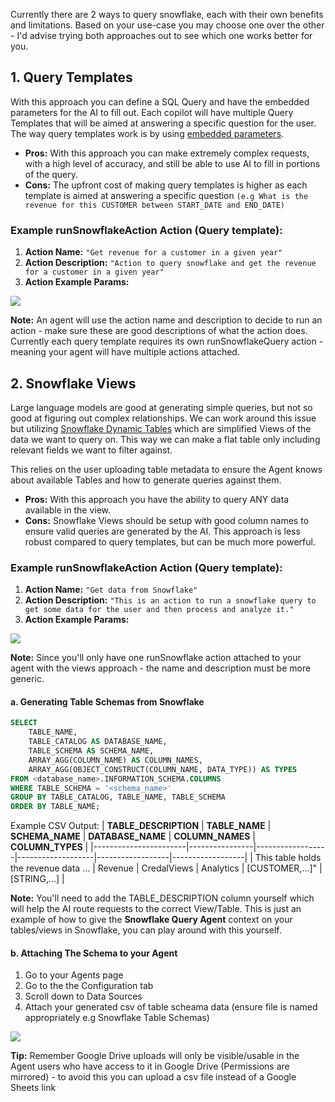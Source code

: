 Currently there are 2 ways to query snowflake, each with their own benefits and limitations.
Based on your use-case you may choose one over the other - I'd advise trying both approaches out to see which one works better for you.

## 1. Query Templates
With this approach you can define a SQL Query and have the embedded parameters for the AI to fill out.
Each copilot will have multiple Query Templates that will be aimed at answering a specific question for the user.
The way query templates work is by using [embedded parameters](/docs/pages/guides/actions/action-parameters.mdx).

- **Pros:** With this approach you can make extremely complex requests, with a high level of accuracy, and still be able to use AI to fill in portions of the query.
- **Cons:** The upfront cost of making query templates is higher as each template is aimed at answering a specific question ```(e.g What is the revenue for this CUSTOMER between START_DATE and END_DATE)```

### Example runSnowflakeAction Action (Query template): 
 1. **Action Name:** `"Get revenue for a customer in a given year"`
 2. **Action Description:**  `"Action to query snowflake and get the revenue for a customer in a given year"`
 3. **Action Example Params:**

<Frame>
  <img src="/docs/assets/agents/snowflake-query/query-param-template.png" />
</Frame>

**Note:** An agent will use the action name and description to decide to run an action - make sure these are good descriptions of what the action does. Currently each query template requires its own runSnowflakeQuery action - meaning your agent will have multiple actions attached.

## 2. Snowflake Views
Large language models are good at generating simple queries, but not so good at figuring out complex relationships.
We can work around this issue but utilizing [Snowflake Dynamic Tables](https://docs.snowflake.com/en/user-guide/dynamic-tables-about) which are simplified Views of the data we want to query on. This way we can make a flat table only including relevant fields we want to filter against.

This relies on the user uploading table metadata to ensure the Agent knows about available Tables and how to generate queries against them.

- **Pros:** With this approach you have the ability to query ANY data available in the view.
- **Cons:** Snowflake Views should be setup with good column names to ensure valid queries are generated by the AI. This approach is less robust compared to query templates, but can be much more powerful.

### Example runSnowflakeAction Action (Query template): 
 1. **Action Name:** `"Get data from Snowflake"`
 2. **Action Description:**  `"This is an action to run a snowflake query to get some data for the user and then process and analyze it."`
 3. **Action Example Params:**

<Frame>
  <img src="/docs/assets/agents/snowflake-query/query-param-views.png" />
</Frame>

**Note:** Since you'll only have one runSnowflake action attached to your agent with the views approach - the name and description must be more generic.

#### a. Generating Table Schemas from Snowflake

```sql
SELECT 
    TABLE_NAME,
    TABLE_CATALOG AS DATABASE_NAME,
    TABLE_SCHEMA AS SCHEMA_NAME,
    ARRAY_AGG(COLUMN_NAME) AS COLUMN_NAMES,
    ARRAY_AGG(OBJECT_CONSTRUCT(COLUMN_NAME, DATA_TYPE)) AS TYPES
FROM <database_name>.INFORMATION_SCHEMA.COLUMNS
WHERE TABLE_SCHEMA = '<schema_name>'
GROUP BY TABLE_CATALOG, TABLE_NAME, TABLE_SCHEMA
ORDER BY TABLE_NAME;
```

Example CSV Output: 
| **TABLE_DESCRIPTION** | **TABLE_NAME** | **SCHEMA_NAME** | **DATABASE_NAME** | **COLUMN_NAMES** | **COLUMN_TYPES** |
|-----------------------|----------------|------------------|-------------------|------------------|------------------|
| This table holds the revenue data ...  | Revenue         | CredalViews           | Analytics            | [CUSTOMER,...]" | [STRING,...] |

**Note:** You'll need to add the TABLE_DESCRIPTION column yourself which will help the AI route requests to the correct View/Table. This is just an example of how to give the **Snowflake Query Agent** context on your tables/views in Snowflake, you can play around with this yourself.

#### b. Attaching The Schema to your Agent 
 1. Go to your Agents page
 2. Go to the the Configuration tab
 3. Scroll down to Data Sources
 4. Attach your generated csv of table scheama data (ensure file is named appropriately e.g Snowflake Table Schemas)

 <Frame>
  <img src="/docs/assets/agents/snowflake-query/data-sources-setup.png" />
</Frame>

**Tip:** Remember Google Drive uploads will only be visible/usable in the Agent users who have access to it in Google Drive (Permissions are mirrored) - to avoid this you can upload a csv file instead of a Google Sheets link